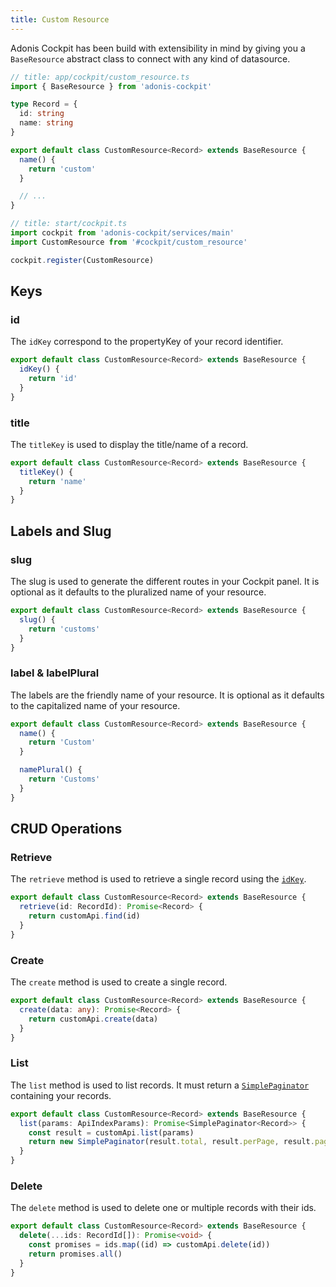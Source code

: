 ```yaml
---
title: Custom Resource
---
```


Adonis Cockpit has been build with extensibility in mind by giving you a `BaseResource` abstract class to connect with any kind of datasource.

```ts [app/cockpit/custom_resource.ts]
// title: app/cockpit/custom_resource.ts
import { BaseResource } from 'adonis-cockpit'

type Record = {
  id: string
  name: string
}

export default class CustomResource<Record> extends BaseResource {
  name() {
    return 'custom'
  }

  // ...
}
```

```ts [start/cockpit.ts]
// title: start/cockpit.ts
import cockpit from 'adonis-cockpit/services/main'
import CustomResource from '#cockpit/custom_resource'

cockpit.register(CustomResource)
```

## Keys

### id

The `idKey` correspond to the propertyKey of your record identifier.

```ts
export default class CustomResource<Record> extends BaseResource {
  idKey() {
    return 'id'
  }
}
```

### title

The `titleKey` is used to display the title/name of a record.

```ts
export default class CustomResource<Record> extends BaseResource {
  titleKey() {
    return 'name'
  }
}
```

## Labels and Slug

### slug

The slug is used to generate the different routes in your Cockpit panel. It is optional as it defaults to the pluralized name of your resource.

```ts
export default class CustomResource<Record> extends BaseResource {
  slug() {
    return 'customs'
  }
}
```

### label & labelPlural

The labels are the friendly name of your resource. It is optional as it defaults to the capitalized name of your resource.

```ts
export default class CustomResource<Record> extends BaseResource {
  name() {
    return 'Custom'
  }

  namePlural() {
    return 'Customs'
  }
}
```

## CRUD Operations

### Retrieve

The `retrieve` method is used to retrieve a single record using the [`idKey`](#id).

```ts
export default class CustomResource<Record> extends BaseResource {
  retrieve(id: RecordId): Promise<Record> {
    return customApi.find(id)
  }
}
```

### Create

The `create` method is used to create a single record.

```ts
export default class CustomResource<Record> extends BaseResource {
  create(data: any): Promise<Record> {
    return customApi.create(data)
  }
}
```

### List

The `list` method is used to list records. It must return a [`SimplePaginator`](https://lucid.adonisjs.com/docs/pagination) containing your records.

```ts
export default class CustomResource<Record> extends BaseResource {
  list(params: ApiIndexParams): Promise<SimplePaginator<Record>> {
    const result = customApi.list(params)
    return new SimplePaginator(result.total, result.perPage, result.page, ...result.items)
  }
}
```

### Delete

The `delete` method is used to delete one or multiple records with their ids.

```ts
export default class CustomResource<Record> extends BaseResource {
  delete(...ids: RecordId[]): Promise<void> {
    const promises = ids.map((id) => customApi.delete(id))
    return promises.all()
  }
}
```
